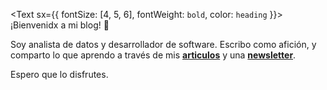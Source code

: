 <Text sx={{ fontSize: [4, 5, 6], fontWeight: `bold`, color: `heading` }}>
¡Bienvenidx a mi blog!  👋
</Text>

Soy analista de datos y desarrollador de software. Escribo como afición, y comparto lo que aprendo a través de mis [**articulos**](/blog) y una [**newsletter**](https://simplificandola.substack.com/about?utm_source=menu-dropdown).


Espero que lo disfrutes. 


